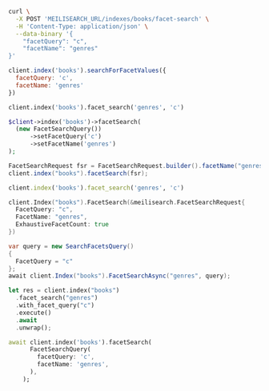 <CodeGroup>

```bash cURL
curl \
  -X POST 'MEILISEARCH_URL/indexes/books/facet-search' \
  -H 'Content-Type: application/json' \
  --data-binary '{
    "facetQuery": "c",
    "facetName": "genres"
}'
```

```javascript JS
client.index('books').searchForFacetValues({
  facetQuery: 'c',
  facetName: 'genres'
})
```

```python Python
client.index('books').facet_search('genres', 'c')
```

```php PHP
$client->index('books')->facetSearch(
  (new FacetSearchQuery())
      ->setFacetQuery('c')
      ->setFacetName('genres')
);
```

```java Java
FacetSearchRequest fsr = FacetSearchRequest.builder().facetName("genres").facetQuery("c").build();
client.index("books").facetSearch(fsr);
```

```ruby Ruby
client.index('books').facet_search('genres', 'c')
```

```go Go
client.Index("books").FacetSearch(&meilisearch.FacetSearchRequest{
  FacetQuery: "c",
  FacetName: "genres",
  ExhaustiveFacetCount: true
})
```

```csharp C#
var query = new SearchFacetsQuery()
{
  FacetQuery = "c"
};
await client.Index("books").FacetSearchAsync("genres", query);
```

```rust Rust
let res = client.index("books")
  .facet_search("genres")
  .with_facet_query("c")
  .execute()
  .await
  .unwrap();
```

```dart Dart
await client.index('books').facetSearch(
      FacetSearchQuery(
        facetQuery: 'c',
        facetName: 'genres',
      ),
    );
```
</CodeGroup>
